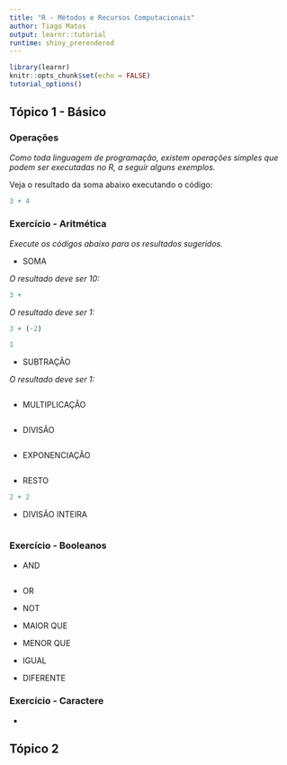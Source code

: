 ```yaml
---
title: "R - Métodos e Recursos Computacionais"
author: Tiago Matos
output: learnr::tutorial
runtime: shiny_prerendered
---
```


```r
library(learnr)
knitr::opts_chunk$set(echo = FALSE)
tutorial_options()
```


## Tópico 1 - Básico    

### Operações

*Como toda linguagem de programação, existem operações simples que podem ser executadas no R, a seguir alguns exemplos.*

Veja o resultado da soma abaixo executando o código:
```r
3 + 4
```


### **Exercício - Aritmética**

*Execute os códigos abaixo para os resultados sugeridos.*

- SOMA

*O resultado deve ser 10:*
```r
3 + 
```
*O resultado deve ser 1:*
```r
3 + (-2)
```
```r
1
```

- SUBTRAÇÃO

*O resultado deve ser 1:*

```r

```

- MULTIPLICAÇÃO

```r

```

- DIVISÃO

```r

```

- EXPONENCIAÇÃO

```r

```

- RESTO

```r
2 + 2
```

- DIVISÃO INTEIRA

```r

```

### **Exercício - Booleanos**

- AND

```r

```

- OR

- NOT

- MAIOR QUE

- MENOR QUE

- IGUAL

- DIFERENTE



### **Exercício - Caractere**

- 

## Tópico 2


